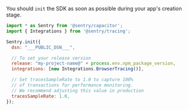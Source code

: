 You should `init` the SDK as soon as possible during your app's creation stage.

```javascript
import * as Sentry from '@sentry/capacitor';
import { Integrations } from '@sentry/tracing';

Sentry.init({
  dsn: "___PUBLIC_DSN___",

  // To set your release version
  release: "my-project-name@" + process.env.npm_package_version,
  integrations: [new Integrations.BrowserTracing()],

  // Set tracesSampleRate to 1.0 to capture 100%
  // of transactions for performance monitoring.
  // We recommend adjusting this value in production
  tracesSampleRate: 1.0,
});
```

